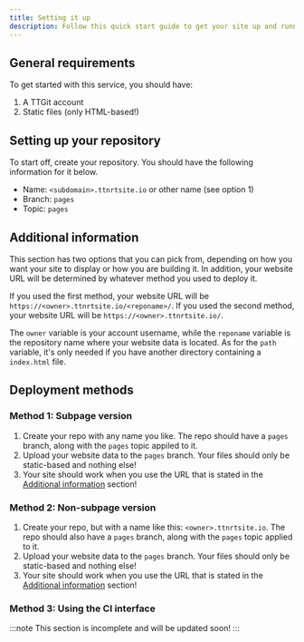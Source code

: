 ```yaml
---
title: Setting it up
description: Follow this quick start guide to get your site up and running with TTPages.
---
```


## General requirements
To get started with this service, you should have:

1. A TTGit account
2. Static files (only HTML-based!)

## Setting up your repository
To start off, create your repository. You should have the following information for it below.

- Name: `<subdomain>.ttnrtsite.io` or other name (see option 1)
- Branch: `pages`
- Topic: `pages`

## Additional information
This section has two options that you can pick from, depending on how you want your site to display or how you are building it. In addition, your website URL will be determined by whatever method you used to deploy it.

If you used the first method, your website URL will be `https://<owner>.ttnrtsite.io/<reponame>/`. If you used the second method, your website URL will be `https://<owner>.ttnrtsite.io/`.

The `owner` variable is your account username, while the `reponame` variable is the repository name where your website data is located. As for the `path` variable, it's only needed if you have another directory containing a `index.html` file.

## Deployment methods

### Method 1: Subpage version
<Steps>

1. Create your repo with any name you like. The repo should have a `pages` branch, along with the `pages` topic appiled to it.
2. Upload your website data to the `pages` branch. Your files should only be static-based and nothing else!
3. Your site should work when you use the URL that is stated in the [Additional information](#additonal-information) section!

</Steps>

### Method 2: Non-subpage version
<Steps>

1. Create your repo, but with a name like this: `<owner>.ttnrtsite.io`. The repo should also have a `pages` branch, along with the `pages` topic applied to it.
2. Upload your website data to the `pages` branch. Your files should only be static-based and nothing else!
3. Your site should work when you use the URL that is stated in the [Additional information](#additonal-information) section!

</Steps>

### Method 3: Using the CI interface
:::note
This section is incomplete and will be updated soon!
:::